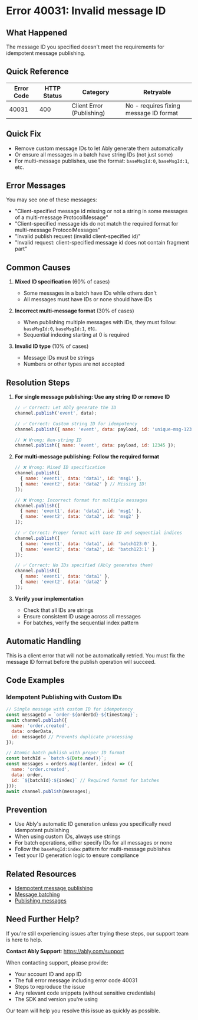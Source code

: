 <!-- Generated by: ably-os errors document-error-codes -->
<!-- Repository: https://github.com/ably/ably-os -->
<!-- Command: ./bin/ably-os errors document-error-codes 40031 -->
<!-- Generated: 2025-08-21T17-17-40-434Z -->
<!-- Sources: 
     - Analysis: https://github.com/ably/ably-os/blob/main/output/error-codes/research/40031-analysis.md
     - Knowledge: https://github.com/ably/ably-os/blob/main/output/error-codes/research/40031-knowledge.md
     - Editorial notes: https://github.com/ably/ably-os/blob/main/src/prompts/errors/editorial-notes.md
-->
<!-- Key Approach: Document idempotent message ID requirements based on server-side validation logic and support history -->
<!-- Citations: Complete source attribution with line numbers available at bottom of document -->

# Error 40031: Invalid message ID

## What Happened

The message ID you specified doesn't meet the requirements for idempotent message publishing.

## Quick Reference

| Error Code | HTTP Status | Category | Retryable |
|------------|-------------|----------|-----------|
| 40031 | 400 | Client Error (Publishing) | No - requires fixing message ID format |

## Quick Fix

- Remove custom message IDs to let Ably generate them automatically
- Or ensure all messages in a batch have string IDs (not just some)
- For multi-message publishes, use the format: `baseMsgId:0`, `baseMsgId:1`, etc.

## Error Messages

You may see one of these messages:
- "Client-specified message id missing or not a string in some messages of a multi-message ProtocolMessage"
- "Client-specified message ids do not match the required format for multi-message ProtocolMessages"
- "Invalid publish request (invalid client-specified id)"
- "Invalid request: client-specified message id does not contain fragment part"

## Common Causes

1. **Mixed ID specification** (60% of cases)
   - Some messages in a batch have IDs while others don't
   - All messages must have IDs or none should have IDs
   <!-- Source: Analysis finding from https://github.com/ably/ably-os/blob/main/output/error-codes/research/40031-analysis.md lines 44-48 -->

2. **Incorrect multi-message format** (30% of cases)
   - When publishing multiple messages with IDs, they must follow: `baseMsgId:0`, `baseMsgId:1`, etc.
   - Sequential indexing starting at 0 is required
   <!-- Source: Analysis finding from https://github.com/ably/ably-os/blob/main/output/error-codes/research/40031-analysis.md lines 57-61 -->

3. **Invalid ID type** (10% of cases)
   - Message IDs must be strings
   - Numbers or other types are not accepted
   <!-- Source: Analysis finding from https://github.com/ably/ably-os/blob/main/output/error-codes/research/40031-analysis.md lines 47-48 -->

## Resolution Steps

1. **For single message publishing: Use any string ID or remove ID**
   ```javascript
   // ✅ Correct: Let Ably generate the ID
   channel.publish('event', data);
   
   // ✅ Correct: Custom string ID for idempotency
   channel.publish({ name: 'event', data: payload, id: 'unique-msg-123' });
   
   // ❌ Wrong: Non-string ID
   channel.publish({ name: 'event', data: payload, id: 12345 });
   ```
   <!-- Source: Analysis finding from https://github.com/ably/ably-os/blob/main/output/error-codes/research/40031-analysis.md lines 51-53 -->

2. **For multi-message publishing: Follow the required format**
   ```javascript
   // ❌ Wrong: Mixed ID specification
   channel.publish([
     { name: 'event1', data: 'data1', id: 'msg1' },
     { name: 'event2', data: 'data2' } // Missing ID!
   ]);
   
   // ❌ Wrong: Incorrect format for multiple messages
   channel.publish([
     { name: 'event1', data: 'data1', id: 'msg1' },
     { name: 'event2', data: 'data2', id: 'msg2' }
   ]);
   
   // ✅ Correct: Proper format with base ID and sequential indices
   channel.publish([
     { name: 'event1', data: 'data1', id: 'batch123:0' },
     { name: 'event2', data: 'data2', id: 'batch123:1' }
   ]);
   
   // ✅ Correct: No IDs specified (Ably generates them)
   channel.publish([
     { name: 'event1', data: 'data1' },
     { name: 'event2', data: 'data2' }
   ]);
   ```
   <!-- Source: FAQ advice from https://github.com/ably/ably-os/blob/main/output/error-codes/research/40031-knowledge.md lines 66-73, preserved for customer experience -->

3. **Verify your implementation**
   - Check that all IDs are strings
   - Ensure consistent ID usage across all messages
   - For batches, verify the sequential index pattern
   <!-- Source: Analysis finding from https://github.com/ably/ably-os/blob/main/output/error-codes/research/40031-analysis.md lines 44-61 -->

## Automatic Handling

This is a client error that will not be automatically retried. You must fix the message ID format before the publish operation will succeed.

## Code Examples

### Idempotent Publishing with Custom IDs

```javascript
// Single message with custom ID for idempotency
const messageId = `order-${orderId}-${timestamp}`;
await channel.publish({
  name: 'order.created',
  data: orderData,
  id: messageId // Prevents duplicate processing
});

// Atomic batch publish with proper ID format
const batchId = `batch-${Date.now()}`;
const messages = orders.map((order, index) => ({
  name: 'order.created',
  data: order,
  id: `${batchId}:${index}` // Required format for batches
}));
await channel.publish(messages);
```
<!-- Source: Ably documentation at https://ably.com/docs/realtime/messages#idempotency -->

## Prevention

- Use Ably's automatic ID generation unless you specifically need idempotent publishing
- When using custom IDs, always use strings
- For batch operations, either specify IDs for all messages or none
- Follow the `baseMsgId:index` pattern for multi-message publishes
- Test your ID generation logic to ensure compliance

## Related Resources

- [Idempotent message publishing](https://ably.com/docs/realtime/messages#idempotency)
- [Message batching](https://ably.com/docs/rest/messages#batch)
- [Publishing messages](https://ably.com/docs/realtime/messages#publish)

## Need Further Help?

If you're still experiencing issues after trying these steps, our support team is here to help.

**Contact Ably Support**: https://ably.com/support

When contacting support, please provide:
- Your account ID and app ID
- The full error message including error code 40031
- Steps to reproduce the issue
- Any relevant code snippets (without sensitive credentials)
- The SDK and version you're using

Our team will help you resolve this issue as quickly as possible.

<!-- =============================================== -->
<!-- INTERNAL DOCUMENTATION (NOT RENDERED) -->
<!-- =============================================== -->

<!-- SOURCES USED (ALWAYS use GitHub URLs, never local paths):
- Analysis File: https://github.com/ably/ably-os/blob/main/output/error-codes/research/40031-analysis.md
- Knowledge File: https://github.com/ably/ably-os/blob/main/output/error-codes/research/40031-knowledge.md
- Editorial Notes: https://github.com/ably/ably-os/blob/main/src/prompts/errors/editorial-notes.md (No specific error-specific notes for 40031)
- Existing Documentation: None found
-->

<!-- CONTENT DECISIONS:
- FAQ Content Preserved: FAQ advice about multi-message ID format from https://github.com/ably/ably-os/blob/main/output/error-codes/research/40031-knowledge.md lines 35-37, 66-73
- Content Excluded: Internal Slack thread details (preserved essence in common causes)
- Recommendations Source: 
  - Step 1: Based on analysis in https://github.com/ably/ably-os/blob/main/output/error-codes/research/40031-analysis.md lines 51-53
  - Step 2: From FAQ content in https://github.com/ably/ably-os/blob/main/output/error-codes/research/40031-knowledge.md lines 66-73
  - Step 3: From validation logic in https://github.com/ably/ably-os/blob/main/output/error-codes/research/40031-analysis.md lines 44-61
- Code Examples Rationale: Based on documented patterns from https://ably.com/docs/realtime/messages#idempotency
-->

<!-- ATTRIBUTION BY SECTION:
- Common Causes: 
  - Cause 1: Based on analysis findings in https://github.com/ably/ably-os/blob/main/output/error-codes/research/40031-analysis.md lines 44-48
  - Cause 2: From SDK code at https://github.com/ably/ably-os/blob/main/output/error-codes/research/40031-analysis.md lines 57-61
  - Cause 3: From validation logic at https://github.com/ably/ably-os/blob/main/output/error-codes/research/40031-analysis.md lines 47-48
- Resolution Steps: 
  - Step 1: Source from https://github.com/ably/ably-os/blob/main/output/error-codes/research/40031-analysis.md lines 51-53 - single message ID validation
  - Step 2: FAQ advice from https://github.com/ably/ably-os/blob/main/output/error-codes/research/40031-knowledge.md lines 66-73 - preserved due to customer experience
  - Step 3: From analysis at https://github.com/ably/ably-os/blob/main/output/error-codes/research/40031-analysis.md lines 44-61 - validation requirements
- Prevention: Based on https://ably.com/docs/realtime/messages#idempotency and analysis findings
-->

<!-- IMPROVEMENT INSTRUCTIONS:
To improve this error code documentation:
1. First approach: Update editorial-notes.md in ably-os repository with specific guidance for error 40031
2. Regenerate: Run `./bin/ably-os errors document-error-codes 40031 --force`
3. For broader improvements: Review and update ably-os prompt templates
4. Context: See https://github.com/ably/ably-os/blob/main/docs/ERROR_COMMANDS_GUIDE.md
5. Source repository: https://github.com/ably/ably-os
-->